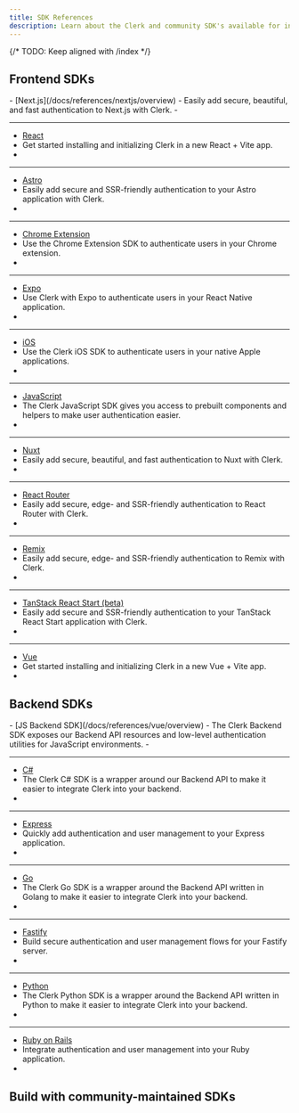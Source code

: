 ```yaml
---
title: SDK References
description: Learn about the Clerk and community SDK's available for integrating Clerk into your application.
---
```


{/* TODO: Keep aligned with /index */}

## Frontend SDKs

<Cards>
  - [Next.js](/docs/references/nextjs/overview)
  - Easily add secure, beautiful, and fast authentication to Next.js with Clerk.
  - <Include src="_partials/icons/nextjs" />

  ---

  - [React](/docs/references/react/overview)
  - Get started installing and initializing Clerk in a new React + Vite app.
  - <Include src="_partials/icons/react" />

  ---

  - [Astro](/docs/references/astro/overview)
  - Easily add secure and SSR-friendly authentication to your Astro application with Clerk.
  - <Include src="_partials/icons/astro" />

  ---

  - [Chrome Extension](/docs/references/chrome-extension/overview)
  - Use the Chrome Extension SDK to authenticate users in your Chrome extension.
  - <Include src="_partials/icons/chrome-extension" />

  ---

  - [Expo](/docs/references/expo/overview)
  - Use Clerk with Expo to authenticate users in your React Native application.
  - <Include src="_partials/icons/expo" />

  ---

  - [iOS](/docs/references/ios/overview)
  - Use the Clerk iOS SDK to authenticate users in your native Apple applications.
  - <Include src="_partials/icons/ios" />

  ---

  - [JavaScript](/docs/references/javascript/overview)
  - The Clerk JavaScript SDK gives you access to prebuilt components and helpers to make user authentication easier.
  - <Include src="_partials/icons/javascript" />

  ---

  - [Nuxt](/docs/references/nuxt/overview)
  - Easily add secure, beautiful, and fast authentication to Nuxt with Clerk.
  - <Include src="_partials/icons/nuxt" />

  ---

  - [React Router](/docs/references/react-router/overview)
  - Easily add secure, edge- and SSR-friendly authentication to React Router with Clerk.
  - <Include src="_partials/icons/react-router" />

  ---

  - [Remix](/docs/references/remix/overview)
  - Easily add secure, edge- and SSR-friendly authentication to Remix with Clerk.
  - <Include src="_partials/icons/remix" />

  ---

  - [TanStack React Start (beta)](/docs/references/tanstack-react-start/overview)
  - Easily add secure and SSR-friendly authentication to your TanStack React Start application with Clerk.
  - <Include src="_partials/icons/tanstack-start" />

  ---

  - [Vue](/docs/references/vue/overview)
  - Get started installing and initializing Clerk in a new Vue + Vite app.
  - <Include src="_partials/icons/vue" />
</Cards>

## Backend SDKs

<Cards>
  - [JS Backend SDK](/docs/references/vue/overview)
  - The Clerk Backend SDK exposes our Backend API resources and low-level authentication utilities for JavaScript environments.
  - <Include src="_partials/icons/backend-sdk" />

  ---

  - [C#](https://github.com/clerk/clerk-sdk-csharp/blob/main/README.md)
  - The Clerk C# SDK is a wrapper around our Backend API to make it easier to integrate Clerk into your backend.
  - <Include src="_partials/icons/c-sharp" />

  ---

  - [Express](/docs/references/express/overview)
  - Quickly add authentication and user management to your Express application.
  - <Include src="_partials/icons/express" />

  ---

  - [Go](/docs/references/go/overview)
  - The Clerk Go SDK is a wrapper around the Backend API written in Golang to make it easier to integrate Clerk into your backend.
  - <Include src="_partials/icons/go" />

  ---

  - [Fastify](/docs/references/fastify/overview)
  - Build secure authentication and user management flows for your Fastify server.
  - <Include src="_partials/icons/fastify" />

  ---

  - [Python](https://github.com/clerk/clerk-sdk-python/blob/main/README.md)
  - The Clerk Python SDK is a wrapper around the Backend API written in Python to make it easier to integrate Clerk into your backend.
  - <Include src="_partials/icons/python" />

  ---

  - [Ruby on Rails](/docs/references/ruby/overview)
  - Integrate authentication and user management into your Ruby application.
  - <Include src="_partials/icons/ruby.mdx" />
</Cards>

## Build with community-maintained SDKs

<Include src="_partials/community-sdks" />

<Include src="_partials/help" />
